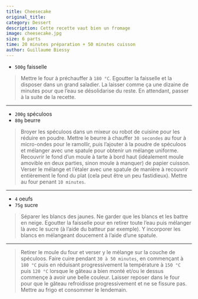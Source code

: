 ```yaml
---
title: Cheesecake
original_title: 
category: Dessert
description: Cette recette vaut bien un fromage
image: cheesecake.jpg
size: 6 parts
time: 20 minutes préparation + 50 minutes cuisson
author: Guillaume Biessy
---
```


* `500g` faisselle

> Mettre le four à préchauffer à `180 °C`. Egoutter la faisselle et la disposer dans un grand saladier. La laisser comme ça une dizaine de minutes pour que l'eau se désolidarise du reste. En attendant, passer à la suite de la recette.

---

* `200g` spéculoos
* `80g` beurre

> Broyer les spéculoos dans un mixeur ou robot de cuisine pour les réduire en poudre. Mettre le beurre à chauffer `30 secondes` au four à micro-ondes pour le ramollir, puis l'ajouter à la poudre de spéculoos et mélanger avec une spatule pour obtenir un mélange uniforme. Recouvrir le fond d'un moule à tarte à bord haut (idéalement moule amovible en deux parties, sinon moule à manquer) de papier cuisson. Verser le mélange et l'étaler avec une spatule de manière à recouvrir entièrement le fond du plat (cela peut être un peu fastidieux). Mettre au four penant `10 minutes`.

----

* `4` oeufs
* `75g` sucre

> Séparer les blancs des jaunes. Ne garder que les blancs et les battre en neige. Egoutter la faisselle pour en retirer toute l'eau puis mélanger là avec le sucre (à l'aide du batteur par exemple). Y incorporer les blancs en mélangeant doucement à l'aide d'une spatule.

---

> Retirer le moule du four et verser y le mélange sur la couche de spéculoos. Faire cuire pendant `30 à 50 minutes`, en commençant à `180 °C` puis en réduisant progressivement la température à `150 °C` puis `120 °C` lorsque le gâteau a bien monté et/ou le dessus commençe à avoir une belle couleur. Laisser reposer dans le four pour que le gâteau refroidisse progressivement et ne se fissure pas. Mettre au frigo et consommer le lendemain.